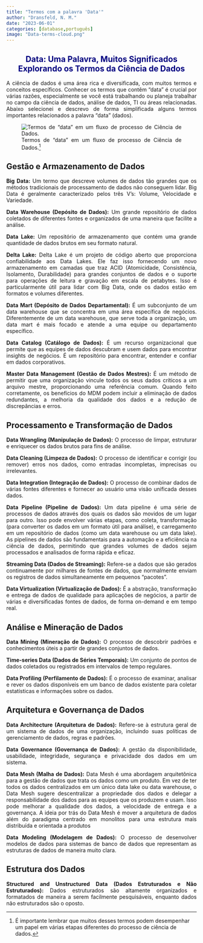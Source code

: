 ```yaml
---
title: "Termos com a palavra 'Data'"
author: "Dransfeld, N. M."
date: "2023-06-01"
categories: [database,português]
image: "Data-terms-cloud.png"
---
```


::: {style="color: navy; text-align: center;"}
# **Data: Uma Palavra, Muitos Significados** \n Explorando os Termos da Ciência de Dados
:::

::: {style="text-align: justify;"}
A ciência de dados é uma área rica e diversificada, com muitos termos e conceitos específicos. Conhecer os termos que contêm "data" é crucial por várias razões, especialmente se você está trabalhando ou planeja trabalhar no campo da ciência de dados, análise de dados, TI ou áreas relacionadas. Abaixo selecionei e descrevo de forma simplificada alguns termos importantes relacionados a palavra "data" (dados).

![Termos de "data" em um fluxo de processo de Ciência de Dados.[^1]](data-terms%202.png){fig-align="center"}

## Gestão e Armazenamento de Dados

**Big Data:** Um termo que descreve volumes de dados tão grandes que os métodos tradicionais de processamento de dados não conseguem lidar. Big Data é geralmente caracterizado pelos três V's: Volume, Velocidade e Variedade.

**Data Warehouse (Depósito de Dados):** Um grande repositório de dados coletados de diferentes fontes e organizados de uma maneira que facilite a análise.

**Data Lake:** Um repositório de armazenamento que contém uma grande quantidade de dados brutos em seu formato natural.

**Delta Lake:** Delta Lake é um projeto de código aberto que proporciona confiabilidade aos Data Lakes. Ele faz isso fornecendo um novo armazenamento em camadas que traz ACID (Atomicidade, Consistência, Isolamento, Durabilidade) para grandes conjuntos de dados e o suporte para operações de leitura e gravação em escala de petabytes. Isso é particularmente útil para lidar com Big Data, onde os dados estão em formatos e volumes diferentes.

**Data Mart (Depósito de Dados Departamental):** É um subconjunto de um data warehouse que se concentra em uma área específica de negócios. Diferentemente de um data warehouse, que serve toda a organização, um data mart é mais focado e atende a uma equipe ou departamento específico.

**Data Catalog (Catálogo de Dados):** É um recurso organizacional que permite que as equipes de dados descubram e usem dados para encontrar insights de negócios. É um repositório para encontrar, entender e confiar em dados corporativos.

**Master Data Management (Gestão de Dados Mestres):** É um método de permitir que uma organização vincule todos os seus dados críticos a um arquivo mestre, proporcionando uma referência comum. Quando feito corretamente, os benefícios do MDM podem incluir a eliminação de dados redundantes, a melhoria da qualidade dos dados e a redução de discrepâncias e erros.

## Processamento e Transformação de Dados

**Data Wrangling (Manipulação de Dados):** O processo de limpar, estruturar e enriquecer os dados brutos para fins de análise.

**Data Cleaning (Limpeza de Dados):** O processo de identificar e corrigir (ou remover) erros nos dados, como entradas incompletas, imprecisas ou irrelevantes.

**Data Integration (Integração de Dados):** O processo de combinar dados de várias fontes diferentes e fornecer ao usuário uma visão unificada desses dados.

**Data Pipeline (Pipeline de Dados):** Um data pipeline é uma série de processos de dados através dos quais os dados são movidos de um lugar para outro. Isso pode envolver várias etapas, como coleta, transformação (para converter os dados em um formato útil para análise), e carregamento em um repositório de dados (como um data warehouse ou um data lake). As pipelines de dados são fundamentais para a automação e a eficiência na ciência de dados, permitindo que grandes volumes de dados sejam processados e analisados de forma rápida e eficaz.

**Streaming Data (Dados de Streaming):** Refere-se a dados que são gerados continuamente por milhares de fontes de dados, que normalmente enviam os registros de dados simultaneamente em pequenos "pacotes".

**Data Virtualization (Virtualização de Dados):** É a abstração, transformação e entrega de dados de qualidade para aplicações de negócios, a partir de várias e diversificadas fontes de dados, de forma on-demand e em tempo real.

## Análise e Mineração de Dados

**Data Mining (Mineração de Dados):** O processo de descobrir padrões e conhecimentos úteis a partir de grandes conjuntos de dados.

**Time-series Data (Dados de Séries Temporais):** Um conjunto de pontos de dados coletados ou registrados em intervalos de tempo regulares.

**Data Profiling (Perfilamento de Dados):** É o processo de examinar, analisar e rever os dados disponíveis em um banco de dados existente para coletar estatísticas e informações sobre os dados.

## Arquitetura e Governança de Dados

**Data Architecture (Arquitetura de Dados):** Refere-se à estrutura geral de um sistema de dados de uma organização, incluindo suas políticas de gerenciamento de dados, regras e padrões.

**Data Governance (Governança de Dados):** A gestão da disponibilidade, usabilidade, integridade, segurança e privacidade dos dados em um sistema.

**Data Mesh (Malha de Dados):** Data Mesh é uma abordagem arquitetônica para a gestão de dados que trata os dados como um produto. Em vez de ter todos os dados centralizados em um único data lake ou data warehouse, o Data Mesh sugere descentralizar a propriedade dos dados e delegar a responsabilidade dos dados para as equipes que os produzem e usam. Isso pode melhorar a qualidade dos dados, a velocidade de entrega e a governança. A ideia por trás do Data Mesh é mover a arquitetura de dados além do paradigma centrado em monolitos para uma estrutura mais distribuída e orientada a produtos

**Data Modeling (Modelagem de Dados):** O processo de desenvolver modelos de dados para sistemas de banco de dados que representam as estruturas de dados de maneira muito clara.

## Estrutura dos Dados

**Structured and Unstructured Data (Dados Estruturados e Não Estruturados):** Dados estruturados são altamente organizados e formatados de maneira a serem facilmente pesquisáveis, enquanto dados não estruturados são o oposto.
:::

[^1]: É importante lembrar que muitos desses termos podem desempenhar um papel em várias etapas diferentes do processo de ciência de dados.

[^2]: É importante lembrar que muitos desses termos podem desempenhar um papel em várias etapas diferentes do processo de ciência de dados.
